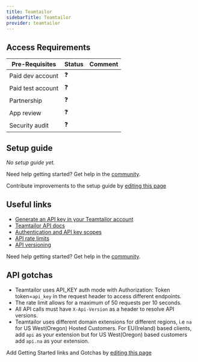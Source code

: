 ```yaml
---
title: Teamtailor
sidebarTitle: Teamtailor
provider: teamtailor
---
```



<Overview />
<PreBuiltTooling provider={providers[pageMetadata.provider]} />
<PreBuiltUseCases />

## Access Requirements
| Pre-Requisites | Status | Comment|
| - | - | - |
| Paid dev account | ❓ |  |
| Paid test account | ❓ |  |
| Partnership | ❓ | |
| App review | ❓ |  |
| Security audit | ❓ | |


## Setup guide

_No setup guide yet._

<Tip>Need help getting started? Get help in the [community](https://nango.dev/slack).</Tip>

<Note>Contribute improvements to the setup guide by [editing this page](https://github.com/nangohq/nango/tree/master/docs-v2/integrations/all/insightly.mdx)</Note>


## Useful links

-   [Generate an API key in your Teamtailor account](https://app.teamtailor.com/app/settings/integrations/api_keys)
-   [Teamtailor API docs](https://docs.teamtailor.com)
-   [Authentication and API key scopes](https://docs.teamtailor.com/#authentication)
-   [API rate limits](https://docs.teamtailor.com/#rate-limit)
-   [API versioning](https://docs.teamtailor.com/#versioning)

<Tip>Need help getting started? Get help in the [community](https://nango.dev/slack).</Tip>

## API gotchas

- Teamtailor uses API_KEY auth mode with Authorization: Token token=`api_key` in the request header to access different endpoints.
- The rate limit allows for a maximum of 50 requests per 10 seconds.
- All API calls must have `X-Api-Version` as a header to resolve API versions.
- Teamtailor uses different domain extensions for different regions, i.e `na` for US West(Oregon) Hosted Customers. For EU(Ireland) based clients, add `api` as your extension but for US West(Oregon) based customers add `api.na` as your extension.

<Note>Add Getting Started links and Gotchas by [editing this page](https://github.com/nangohq/nango/tree/master/docs-v2/integrations/all/teamtailor.mdx)</Note>